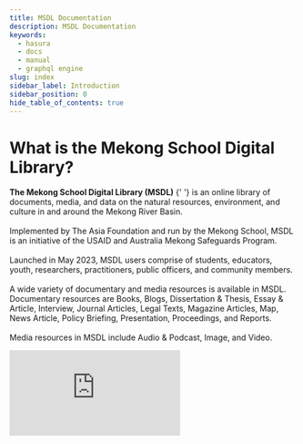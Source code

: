 ```yaml
---
title: MSDL Documentation
description: MSDL Documentation
keywords:
  - hasura
  - docs
  - manual
  - graphql engine
slug: index
sidebar_label: Introduction
sidebar_position: 0
hide_table_of_contents: true
---
```



# What is the Mekong School Digital Library?

<div className="gallery">
  <div className="sub-heading">
    <div className="front-matter">
      <p>
        <Link to="https://library.mekongschool.org" target="_blank">
          <b>The Mekong School Digital Library (MSDL)</b>
        </Link>{' '}
        is an online library of documents, media, and data on the natural resources, environment, and culture in and
        around the Mekong River Basin.
        <br />
        <br />
        Implemented by The Asia Foundation and run by the Mekong School, MSDL is an initiative of the USAID and Australia
        Mekong Safeguards Program.
        <br />
        <br />
        Launched in May 2023, MSDL users comprise of students, educators, youth, researchers, practitioners, public
        officers, and community members.
        <br />
        <br />A wide variety of documentary and media resources is available in MSDL. Documentary resources are Books,
        Blogs, Dissertation & Thesis, Essay & Article, Interview, Journal Articles, Legal Texts, Magazine Articles, Map,
        News Article, Policy Briefing, Presentation, Proceedings, and Reports.
        <br />
        <br />
        Media resources in MSDL include Audio & Podcast, Image, and Video.
      </p>
      <iframe
        class="h-full w-full"
        src="https://www.youtube.com/embed/wcKOlPjvqq8"
        frameborder="0"
        allow="accelerometer; autoplay; encrypted-media; gyroscope; picture-in-picture"
        allowFullScreen
      />
    </div>

  </div>
</div>
